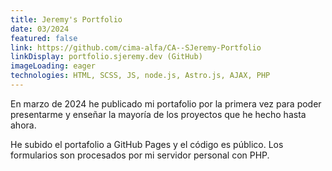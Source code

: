 ```yaml
---
title: Jeremy's Portfolio
date: 03/2024
featured: false
link: https://github.com/cima-alfa/CA--SJeremy-Portfolio
linkDisplay: portfolio.sjeremy.dev (GitHub)
imageLoading: eager
technologies: HTML, SCSS, JS, node.js, Astro.js, AJAX, PHP
---
```



En marzo de 2024 he publicado mi portafolio por la primera vez para poder presentarme y enseñar la mayoría de los proyectos que he hecho hasta ahora.

He subido el portafolio a GitHub Pages y el código es público. Los formularios son procesados por mi servidor personal con PHP.
